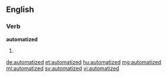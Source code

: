 ==English==

===Verb===
'''automatized'''

# {{en-past of|automatize}}

[[de:automatized]]
[[et:automatized]]
[[hu:automatized]]
[[mg:automatized]]
[[ml:automatized]]
[[sv:automatized]]
[[vi:automatized]]